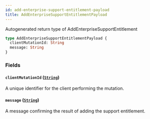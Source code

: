 ```yaml
---
id: add-enterprise-support-entitlement-payload
title: AddEnterpriseSupportEntitlementPayload
---
```


Autogenerated return type of AddEnterpriseSupportEntitlement

```graphql
type AddEnterpriseSupportEntitlementPayload {
  clientMutationId: String
  message: String
}
```

### Fields

#### `clientMutationId` ([`String`](/docs/api/scalars/string))

A unique identifier for the client performing the mutation.

#### `message` ([`String`](/docs/api/scalars/string))

A message confirming the result of adding the support entitlement.
